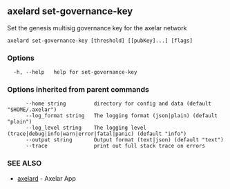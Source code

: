 ## axelard set-governance-key

Set the genesis multisig governance key for the axelar network

```
axelard set-governance-key [threshold] [[pubKey]...] [flags]
```

### Options

```
  -h, --help   help for set-governance-key
```

### Options inherited from parent commands

```
      --home string         directory for config and data (default "$HOME/.axelar")
      --log_format string   The logging format (json|plain) (default "plain")
      --log_level string    The logging level (trace|debug|info|warn|error|fatal|panic) (default "info")
      --output string       Output format (text|json) (default "text")
      --trace               print out full stack trace on errors
```

### SEE ALSO

- [axelard](/cli-docs/v0_31_3/axelard) - Axelar App
